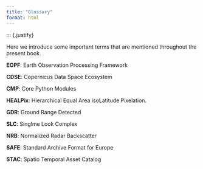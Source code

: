 ```yaml
---
title: "Glossary"
format: html
---
```

::: {.justify}

Here we introduce some important terms that are mentioned throughout the present book.

**EOPF**: Earth Observation Processing Framework

**CDSE**: Copernicus Data Space Ecosystem

**CMP**: Core Python Modules

**HEALPix**: Hierarchical Equal Area isoLatitude Pixelation.

**GDR**: Ground Range Detected

**SLC**: Singlme Look Complex

**NRB**: Normalized Radar Backscatter

**SAFE**: Standard Archive Format for Europe

**STAC**: Spatio Temporal Asset Catalog